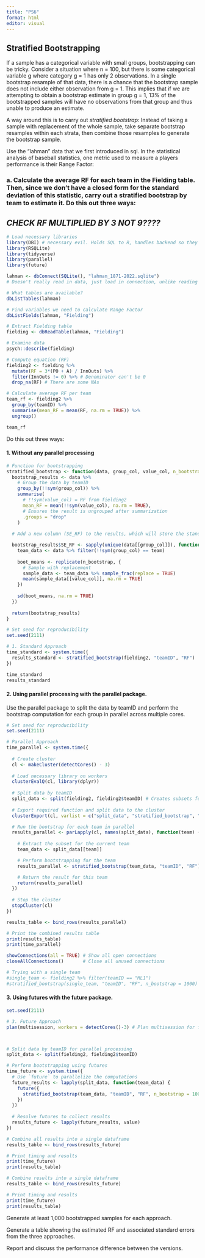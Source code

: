 ```yaml
---
title: "PS6"
format: html
editor: visual
---
```


## Stratified Bootstrapping

If a sample has a categorical variable with small groups, bootstrapping can be tricky. Consider a situation where n = 100, but there is some categorical variable g where category g = 1 has only 2 observations. In a single bootstrap resample of that data, there is a chance that the bootstrap sample does not include either observation from g = 1. This implies that if we are attempting to obtain a bootstrap estimate in group g = 1, 13% of the bootstrapped samples will have no observations from that group and thus unable to produce an estimate.

A way around this is to carry out *stratified bootstrap*: Instead of taking a sample with replacement of the whole sample, take separate bootstrap resamples within each strata, then combine those resamples to generate the bootstrap sample.

Use the “lahman” data that we first introduced in sql. In the statistical analysis of baseball statistics, one metric used to measure a players performance is their Range Factor:

### a. Calculate the average RF for each team in the Fielding table. Then, since we don’t have a closed form for the standard deviation of this statistic, carry out a stratified bootstrap by team to estimate it. Do this out three ways:

## *CHECK RF MULTIPLIED BY 3 NOT 9????*

```r
# Load necessary libraries
library(DBI) # necessary evil. Holds SQL to R, handles backend so they can talk to each other
library(RSQLite)
library(tidyverse)
library(parallel)
library(future)

lahman <- dbConnect(SQLite(), "lahman_1871-2022.sqlite")
# Doesn't really read in data, just load in connection, unlike reading in a .csv.

# What tables are available?
dbListTables(lahman)

# Find variables we need to calculate Range Factor
dbListFields(lahman, "Fielding")

# Extract Fielding table
fielding <- dbReadTable(lahman, "Fielding")

# Examine data
psych::describe(fielding)

# Compute equation (RF)
fielding2 <- fielding %>%
  mutate(RF = 3*(PO + A) / InnOuts) %>%
  filter(InnOuts != 0) %>% # Denominator can't be 0
  drop_na(RF) # There are some NAs

# Calculate average RF per team
team_rf <- fielding2 %>%
  group_by(teamID) %>%
  summarise(mean_RF = mean(RF, na.rm = TRUE)) %>%
  ungroup()

team_rf
```

Do this out three ways:

#### 1. Without any parallel processing
```r
# Function for bootstrapping
stratified_bootstrap <- function(data, group_col, value_col, n_bootstrap = 1000) {
  bootstrap_results <- data %>%
    # Group the data by teamID
    group_by(!!sym(group_col)) %>%
    summarise(
      # !!sym(value_col) = RF from fielding2
      mean_RF = mean(!!sym(value_col), na.rm = TRUE),
      # Ensures the result is ungrouped after summarization
      .groups = "drop"
    )
  
  # Add a new column (SE_RF) to the results, which will store the standard error of the average RF for each group

  bootstrap_results$SE_RF <- sapply(unique(data[[group_col]]), function(team) {
    team_data <- data %>% filter(!!sym(group_col) == team)
    
    boot_means <- replicate(n_bootstrap, {
      # Sample with replacement
      sample_data <- team_data %>% sample_frac(replace = TRUE)
      mean(sample_data[[value_col]], na.rm = TRUE)
    })
    
    sd(boot_means, na.rm = TRUE)
  })
  
  return(bootstrap_results)
}

# Set seed for reproducibility
set.seed(2111)

# 1. Standard Approach
time_standard <- system.time({
  results_standard <- stratified_bootstrap(fielding2, "teamID", "RF")
})

time_standard
results_standard
```

#### 2. Using parallel processing with the parallel package.

Use the parallel package to split the data by teamID and perform the bootstrap computation for each group in parallel across multiple cores.

```r
# Set seed for reproducibility
set.seed(2111)

# Parallel Approach
time_parallel <- system.time({
  
  # Create cluster
  cl <- makeCluster(detectCores() - 3)
  
  # Load necessary library on workers
  clusterEvalQ(cl, library(dplyr))
  
  # Split data by teamID
  split_data <- split(fielding2, fielding2$teamID) # Creates subsets for each teamID
  
  # Export required function and split data to the cluster
  clusterExport(cl, varlist = c("split_data", "stratified_bootstrap", "fielding2"))

  # Run the bootstrap for each team in parallel
  results_parallel <- parLapply(cl, names(split_data), function(team) {
    
    # Extract the subset for the current team
    team_data <- split_data[[team]]

    # Perform bootstrapping for the team
    results_parallel <- stratified_bootstrap(team_data, "teamID", "RF")

    # Return the result for this team
    return(results_parallel)
  })
  
  # Stop the cluster
  stopCluster(cl)
})

results_table <- bind_rows(results_parallel)

# Print the combined results table
print(results_table)
print(time_parallel)

showConnections(all = TRUE) # Show all open connections
closeAllConnections()       # Close all unused connections
```

```r
# Trying with a single team
#single_team <- fielding2 %>% filter(teamID == "ML1")
#stratified_bootstrap(single_team, "teamID", "RF", n_bootstrap = 1000)

```



#### 3. Using futures with the future package.
```r
set.seed(2111)

# 3. Future Approach
plan(multisession, workers = detectCores()-3) # Plan multisession for future



# Split data by teamID for parallel processing
split_data <- split(fielding2, fielding2$teamID)

# Perform bootstrapping using futures
time_future <- system.time({
  # Use `future` to parallelize the computations
  future_results <- lapply(split_data, function(team_data) {
    future({
      stratified_bootstrap(team_data, "teamID", "RF", n_bootstrap = 100) # Adjust bootstrap iterations if needed
    })
  })
  
  # Resolve futures to collect results
  results_future <- lapply(future_results, value)
})

# Combine all results into a single dataframe
results_table <- bind_rows(results_future)

# Print timing and results
print(time_future)
print(results_table)

# Combine results into a single dataframe
results_table <- bind_rows(results_future)

# Print timing and results
print(time_future)
print(results_table)

```

Generate at least 1,000 bootstrapped samples for each approach.

Generate a table showing the estimated RF and associated standard errors from the three approaches.

Report and discuss the performance difference between the versions.

